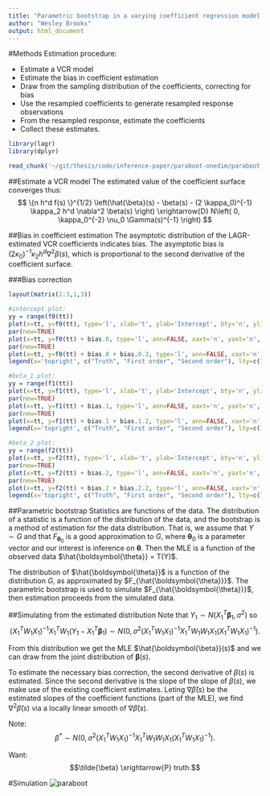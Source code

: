 ```yaml
---
title: "Parametric bootstrap in a varying coefficient regression model estimated by local adaptive grouped regularization"
author: "Wesley Brooks"
output: html_document
---
```

    
#Methods
Estimation procedure:

 + Estimate a VCR model
 + Estimate the bias in coefficient estimation
 + Draw from the sampling distribution of the coefficients, correcting for bias
 + Use the resampled coefficients to generate resampled response observations
 + From the resampled response, estimate the coefficients
 + Collect these estimates.
 
```r
library(lagr)
library(dplyr)
```

```r
read_chunk('~/git/thesis/code/inference-paper/paraboot-onedim/paraboot.r')
```
 
##Estimate a VCR model
The estimated value of the coefficient surface converges thus:
$$ \{n h^d f(s) \}^{1/2} \left(\hat{\beta}(s) - \beta(s) - (2 \kappa_0)^{-1} \kappa_2 h^d \nabla^2 \beta(s) \right) \xrightarrow{D} N\left( 0, \kappa_0^{-2} \nu_0 \Gamma(s)^{-1} \right) $$

##Bias in coefficient estimation
The asymptotic distribution of the LAGR-estimated VCR coefficients indicates bias. The asymptotic bias is $(2 \kappa_0)^{-1} \kappa_2 h^d \nabla^2 \beta(s)$, which is proportional to the second derivative of the coefficient surface. 

###Bias correction
```r

layout(matrix(1:3,1,3))

#intercept plot:
yy = range(f0(tt))
plot(x=tt, y=f0(tt), type='l', xlab='t', ylab='Intercept', bty='n', ylim=yy)
par(new=TRUE)
plot(x=tt, y=f0(tt) + bias.0, type='l', ann=FALSE, xaxt='n', yaxt='n', bty='n', ylim=yy, col='blue', lwd=2, lty=2)
par(new=TRUE)
plot(x=tt, y=f0(tt) + bias.0 + bias.0.2, type='l', ann=FALSE, xaxt='n', yaxt='n', bty='n', ylim=yy, col='red', lwd=2, lty=3)
legend(x='topright', c("Truth", "First order", "Second order"), lty=c(1,2,3), lwd=c(1,2,2), col=c('black', 'blue', 'red'), bty='n')

#beta_1 plot:
yy = range(f1(tt))
plot(x=tt, y=f1(tt), type='l', xlab='t', ylab='Intercept', bty='n', ylim=yy)
par(new=TRUE)
plot(x=tt, y=f1(tt) + bias.1, type='l', ann=FALSE, xaxt='n', yaxt='n', bty='n', ylim=yy, col='blue', lwd=2, lty=2)
par(new=TRUE)
plot(x=tt, y=f1(tt) + bias.1 + bias.1.2, type='l', ann=FALSE, xaxt='n', yaxt='n', bty='n', ylim=yy, col='red', lwd=2, lty=3)
legend(x='topright', c("Truth", "First order", "Second order"), lty=c(1,2,3), lwd=c(1,2,2), col=c('black', 'blue', 'red'), bty='n')

#beta_2 plot:
yy = range(f2(tt))
plot(x=tt, y=f2(tt), type='l', xlab='t', ylab='Intercept', bty='n', ylim=yy)
par(new=TRUE)
plot(x=tt, y=f2(tt) + bias.2, type='l', ann=FALSE, xaxt='n', yaxt='n', bty='n', ylim=yy, col='blue', lwd=2, lty=2)
par(new=TRUE)
plot(x=tt, y=f2(tt) + bias.2 + bias.2.2, type='l', ann=FALSE, xaxt='n', yaxt='n', bty='n', ylim=yy, col='red', lwd=2, lty=3)
legend(x='topright', c("Truth", "First order", "Second order"), lty=c(1,2,3), lwd=c(1,2,2), col=c('black', 'blue', 'red'), bty='n')
```

##Parametric bootstrap
Statistics are functions of the data. The distribution of a statistic is a function of the distribution of the data, and the bootstrap is a method of estimation for the data distribution. That is, we assume that $Y \sim G$ and that $F_{\boldsymbol{\theta}_0}$ is a good approximation to $G$, where $\boldsymbol{\theta}_0$ is a parameter vector and our interest is inference on $\boldsymbol{\theta}$. Then the MLE is a function of the observed data $\hat{\boldsymbol{\theta}} = T(Y)$.

The distribution of $\hat{\boldsymbol{\theta}}$ is a function of the distribution $G$, as approximated by $F_{\hat{\boldsymbol{\theta}}}$. The parametric bootstrap is used to simulate $F_{\hat{\boldsymbol{\theta}}}$, then estimation proceeds from the simulated data.

##Simulating from the estimated distribution
Note that $Y_1 \sim N(X_1^T \boldsymbol{\beta}_1, \sigma^2)$ so 
$$(X_1^T W_1 X_1)^{-1} X_1^T W_1 (Y_1 - X_1^T \boldsymbol{\beta}_1) \sim N \left(0, \sigma^2 (X_1^T W_1 X_1)^{-1} X_1^T W_1 W_1 X_1 (X_1^T W_1 X_1)^{-1}  \right).$$

From this distribution we get the MLE $\hat{\boldsymbol{\beta}}(s)$ and we can draw from the joint distribution of $\boldsymbol{\beta}(s)$.

To estimate the necessary bias correction, the second derivative of $\beta(s)$ is estimated. Since the second derivative is the slope of the slope of $\beta(s)$, we make use of the existing coefficient estimates. Leting $\nabla \hat{\beta}(s)$ be the estimated slopes of the coefficient functions (part of the MLE), we find $\nabla^2 \hat{\beta}(s)$ via a locally linear smooth of $\nabla \hat{\beta}(s)$.

Note: 
$$\beta^{*} \sim N \left(0, \sigma^2 (X_1^T W_1 X_1)^{-1} X_1^T W_1 W_1 X_1 (X_1^T W_1 X_1)^{-1}  \right).$$

Want:
$$\tilde{\beta} \xrightarrow{P} truth.$$






 
#Simulation
![paraboot](/Users/wesley/git/thesis/writeup/paraboot/figures/paraboot-est.png)